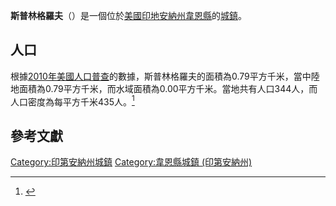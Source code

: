 {{noteTA
|G1=USState
|G2=地名
|G3=Unit
}}
{{Infobox settlement
|name            = 斯普林格羅夫
|native_name = Spring Grove
|settlement_type          = [[鎮|城鎮]]
|image_skyline            = Wayne County Indiana Incorporated and Unincorporated areas Spring Grove Highlighted 1872206.svg
|imagesize                = 250px
|image_map                = 
|mapsize                  = 
|subdivision_type         = [[世界政區索引|國家]]
|subdivision_type1        = [[美国州份|州份]]
|subdivision_type2        = [[印地安納州行政區劃|縣]]
|subdivision_name         = [[美国|美国]]
|subdivision_name1        = [[印地安納州|印地安納州]]
|subdivision_name2        = [[韋恩縣_(印地安納州)|韋恩縣]]
|elevation_ft             = 984
|elevation_m              = 300
|timezone                 = [[北美东部时区|EST]]
|area_total_km2           = 0.79
|area_land_km2            = 0.79
|area_water_km2           = 0.00
|area_total_sq_mi         = 
|area_land_sq_mi          = 
|area_water_sq_mi         = 
|population_as_of         = [[2010年美國人口普查|2010]]
|population_footnotes     = 
|population_total         = 344
|population_density_km2   = auto
|population_density_sq_mi = auto
|utc_offset               = -5
|coordinates              = {{coord|39|50|50|N|84|53|26|W|display=inline,title}}
| coor_pinpoint           = 
| coordinates_footnotes   = 
|timezone_DST             = EDT
|utc_offset_DST           = -4
|postal_code_type         = [[美國郵區編號|郵區編號]]
|postal_code              = 47374
|area_code                = [[北美電話區號765|765]]
|blank_name = [[地名信息系统|GNIS ID]]
|blank_info = 443979<ref name="GNIS">{{cite gnis|443979|Spring Grove}}</ref>
}}
'''斯普林格羅夫'''（{{lang-en|Spring Grove}}）是一個位於[[美國|美國]][[印地安納州|印地安納州]][[韋恩縣_(印地安納州)|韋恩縣]]的[[鎮|城鎮]]。

== 人口 ==
根據[[2010年美國人口普查|2010年美國人口普查]]的數據，斯普林格羅夫的面積為0.79平方千米，當中陸地面積為0.79平方千米，而水域面積為0.00平方千米。當地共有人口344人，而人口密度為每平方千米435人。<ref name="GR8">{{cite web|url=http://factfinder2.census.gov|publisher=[[美国人口调查局|美国人口调查局]]|accessdate=2011-05-14|title=American FactFinder|archive-date=2013-09-11|archive-url=https://web.archive.org/web/20130911234518/http://factfinder2.census.gov/|dead-url=no}}</ref>

== 參考文獻 ==
{{reflist}}

{{韋恩縣 (印地安納州)}}
{{Authority control}}

{{DEFAULTSORT:Spring Grove, Indiana}}
[[Category:印第安納州城鎮|Category:印第安納州城鎮]]
[[Category:韋恩縣城鎮_(印第安納州)|Category:韋恩縣城鎮 (印第安納州)]]

{{Indiana-geo-stub}}